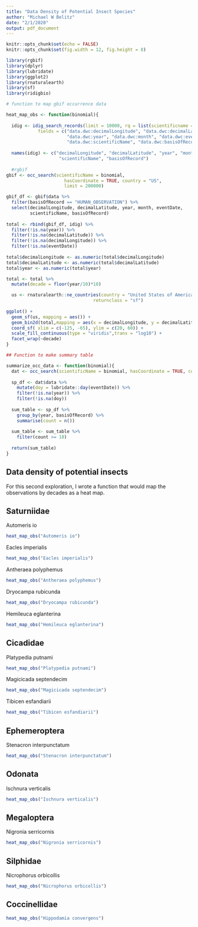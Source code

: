 ```yaml
---
title: "Data Density of Potential Insect Species"
author: "Michael W Belitz"
date: "2/1/2020"
output: pdf_document
---
```


```r
knitr::opts_chunk$set(echo = FALSE)
knitr::opts_chunk$set(fig.width = 12, fig.height = 8)
```

```r
library(rgbif)
library(dplyr)
library(lubridate)
library(ggplot2)
library(rnaturalearth)
library(sf)
library(ridigbio)

# function to map gbif occurrence data

heat_map_obs <- function(binomial){
  
  idig <- idig_search_records(limit = 10000, rq = list(scientificname = binomial), 
            fields = c("data.dwc:decimalLongitude", "data.dwc:decimalLatitude",
                       "data.dwc:year", "data.dwc:month", "data.dwc:eventDate",
                       "data.dwc:scientificName", "data.dwc:basisOfRecord")) 
  
  names(idig) <- c("decimalLongitude", "decimalLatitude", "year", "month", "eventDate",
                    "scientificName", "basisOfRecord")
  
  #rgbif
gbif <- occ_search(scientificName = binomial,
                      hasCoordinate = TRUE, country = "US",
                      limit = 200000)

gbif_df <- gbif$data %>% 
  filter(basisOfRecord == "HUMAN_OBSERVATION") %>% 
  select(decimalLongitude, decimalLatitude, year, month, eventDate, 
         scientificName, basisOfRecord)
  
total <- rbind(gbif_df, idig) %>% 
  filter(!is.na(year)) %>% 
  filter(!is.na(decimalLatitude)) %>% 
  filter(!is.na(decimalLongitude)) %>% 
  filter(!is.na(eventDate))
  
total$decimalLongitude <- as.numeric(total$decimalLongitude)
total$decimalLatitude <- as.numeric(total$decimalLatitude)
total$year <- as.numeric(total$year)

total <- total %>% 
  mutate(decade = floor(year/10)*10)

  us <- rnaturalearth::ne_countries(country = "United States of America", 
                                 returnclass = "sf")
  
ggplot() + 
  geom_sf(us, mapping = aes()) +
  geom_bin2d(total,mapping = aes(x = decimalLongitude, y = decimalLatitude), alpha = 0.9, binwidth = c(2,2)) + 
  coord_sf( xlim = c(-125, -65), ylim = c(20, 60)) +
  scale_fill_continuous(type = "viridis",trans = "log10") + 
  facet_wrap(~decade)
}

## Function to make summary table

summarize_occ_data <- function(binomial){
  dat <- occ_search(scientificName = binomial, hasCoordinate = TRUE, country = "US", limit = 200000)
  
  sp_df <- dat$data %>% 
    mutate(doy = lubridate::day(eventDate)) %>% 
    filter(!is.na(year)) %>% 
    filter(!is.na(doy))
  
  sum_table <- sp_df %>% 
    group_by(year, basisOfRecord) %>% 
    summarise(count = n())
  
  sum_table <- sum_table %>% 
    filter(count >= 10)
  
  return(sum_table)
}
```


## Data density of potential insects 

For this second exploration, I wrote a function that would map the observations by decades as a heat map.

## Saturniidae

Automeris io

```r
heat_map_obs("Automeris io")
```

Eacles imperialis

```r
heat_map_obs("Eacles imperialis")
```

Antheraea polyphemus

```r
heat_map_obs("Antheraea polyphemus")
```

Dryocampa rubicunda

```r
heat_map_obs("Dryocampa rubicunda")
```

Hemileuca eglanterina

```r
heat_map_obs("Hemileuca eglanterina")
```


## Cicadidae

Platypedia putnami

```r
heat_map_obs("Platypedia putnami")
```

Magicicada septendecim

```r
heat_map_obs("Magicicada septendecim")
```

Tibicen esfandiarii
```r
heat_map_obs("Tibicen esfandiarii")
```

## Ephemeroptera

Stenacron interpunctatum
```r
heat_map_obs("Stenacron interpunctatum")
```

## Odonata

Ischnura verticalis

```r
heat_map_obs("Ischnura verticalis")
```

## Megaloptera

Nigronia serricornis

```r
heat_map_obs("Nigronia serricornis")
```

## Silphidae 

Nicrophorus orbicollis

```r
heat_map_obs("Nicrophorus orbicollis")
```

## Coccinellidae

```r
heat_map_obs("Hippodamia convergens")
```